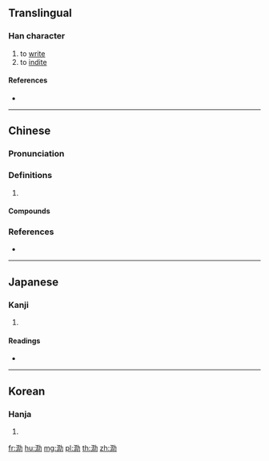 {{character info/new}}
==Translingual==

===Han character===
{{Han char|rn=85|rad=水|as=05|sn=8|four=34127|canj=ENLS|ids=⿰氵阞}}

# to [[write]]
# to [[indite]]

====References====
* {{Han ref|kx=0616.040|dkj=17283|dj=1009.180|hdz=31576.010|uh=6CD0|ud=27856|bh=CCF8|bd=52472}}

----

==Chinese==
{{zh-forms|alt=氻}}

===Pronunciation===
{{zh-pron
|m=lè
|c=lak6
|mc=y
|oc=y
|cat=
}}

===Definitions===
{{zh-hanzi}}

# {{rfdef|zh}}

====Compounds====
{{zh-der|泐達|泐覆|泐此|泐布|手泐|蝕泐}}

===References===
* {{R:twedu|B02056}}

----

==Japanese==

===Kanji===
{{ja-kanji|grade=|rs=水05}}

# {{defn|lang=ja|sort=水05}}

====Readings====
* {{ja-readings|on=[[りょく]] (ryoku)|kun=[[ふみ]] (fumi)}}

----

==Korean==

===Hanja===
{{ko-hanja|hangeul=[[륵]]>[[늑]]|eumhun=|rv=reuk>neuk|mr=rŭk>nŭk|y=luk>nuk}}

# {{defn|lang=ko|sort=水05}}

[[fr:泐]]
[[hu:泐]]
[[mg:泐]]
[[pl:泐]]
[[th:泐]]
[[zh:泐]]